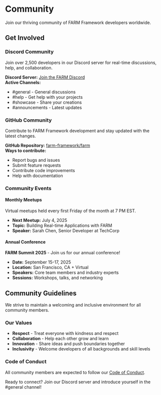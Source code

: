 # Community

Join our thriving community of FARM Framework developers worldwide.

## Get Involved

### Discord Community

Join over 2,500 developers in our Discord server for real-time discussions, help, and collaboration.

**Discord Server:** [Join the FARM Discord](https://discord.gg/farm-framework)  
**Active Channels:**

- #general - General discussions
- #help - Get help with your projects
- #showcase - Share your creations
- #announcements - Latest updates

### GitHub Community

Contribute to FARM Framework development and stay updated with the latest changes.

**GitHub Repository:** [farm-framework/farm](https://github.com/farm-framework/farm)  
**Ways to contribute:**

- Report bugs and issues
- Submit feature requests
- Contribute code improvements
- Help with documentation

### Community Events

#### Monthly Meetups

Virtual meetups held every first Friday of the month at 7 PM EST.

- **Next Meetup:** July 4, 2025
- **Topic:** Building Real-time Applications with FARM
- **Speaker:** Sarah Chen, Senior Developer at TechCorp

#### Annual Conference

**FARM Summit 2025** - Join us for our annual conference!

- **Date:** September 15-17, 2025
- **Location:** San Francisco, CA + Virtual
- **Speakers:** Core team members and industry experts
- **Sessions:** Workshops, talks, and networking

## Community Guidelines

We strive to maintain a welcoming and inclusive environment for all community members.

### Our Values

- **Respect** - Treat everyone with kindness and respect
- **Collaboration** - Help each other grow and learn
- **Innovation** - Share ideas and push boundaries together
- **Inclusivity** - Welcome developers of all backgrounds and skill levels

### Code of Conduct

All community members are expected to follow our [Code of Conduct](https://github.com/farm-framework/farm/blob/main/CODE_OF_CONDUCT.md).

<Callout type="success">
  Ready to connect? Join our Discord server and introduce yourself in the
  #general channel!
</Callout>
